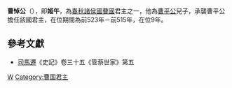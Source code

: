 '''曹悼公'''（{{bd|？||前515年||catIdx=J}}），即'''姬午'''，為[[春秋时期|春秋]][[諸侯國|諸侯國]][[曹國|曹國]]君主之一，他為[[曹平公|曹平公]]兒子，承襲曹平公擔任該國君主，在位期間為前523年－前515年，在位9年。

==參考文獻==
*[[司馬遷|司馬遷]]《史記》卷三十五《管蔡世家》第五

{{start box}}
{{s-before|[[曹平公|曹平公]]}}
{{s-title|[[春秋时期|春秋]][[曹國|曹國]]君主|前523年－前515年 }}
{{s-after|[[曹聲公|曹聲公]]}}
{{end box}}

{{曹国君主}}

[[Category:姬姓|W]]
[[Category:曹国君主|Category:曹国君主]]